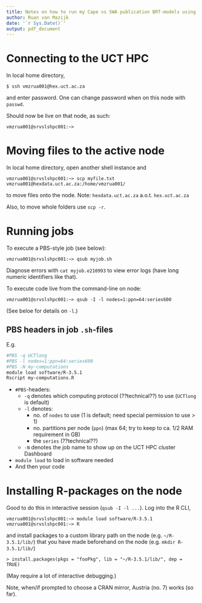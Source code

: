 ```yaml
---
title: Notes on how to run my Cape vs SWA publication BRT-models using UCT's HPC
author: Ruan van Mazijk
date: '`r Sys.Date()`'
output: pdf_document
---
```


# Connecting to the UCT HPC

In local home directory,

```
$ ssh vmzrua001@hex.uct.ac.za
```

and enter password. One can change password when on this node with `passwd`.

Should now be live on that node, as such:

```
vmzrua001@srvslshpc001:~> 
```

# Moving files to the active node

In local home directory, open another shell instance and

```
vmzrua001@srvslshpc001:~> scp myfile.txt vmzrua001@hexdata.uct.ac.za:/home/vmzrua001/
```

to move files onto the node. Note: `hexdata.uct.ac.za` a.o.t. `hex.uct.ac.za`

Also, to move whole folders use `scp -r`.

# Running jobs

To execute a PBS-style job (see below):

```
vmzrua001@srvslshpc001:~> qsub myjob.sh
```

Diagnose errors with `cat myjob.e210993` to view error logs (have long numeric identifiers like that).

To execute code live from the command-line on node:

```
vmzrua001@srvslshpc001:~> qsub -I -l nodes=1:ppn=64:series600
```

(See beloe for details on `-l`.)

## PBS headers in job `.sh`-files

E.g.

```sh
#PBS -q UCTlong
#PBS -l nodes=1:ppn=64:series600
#PBS -N my-computations
module load software/R-3.5.1
Rscript my-computations.R
```

- `#PBS`-headers:
  - `-q` denotes which computing protocol (??technical??) to use (`UCTlong` is default)
  - `-l` denotes:
    - no. of `nodes` to use (1 is default; need special permission to use > 1)
    - no. partitions per node (`ppn`) (max 64; try to keep to ca. 1/2 RAM requirement in GB)
    - the `series` (??technical??)
  - `-N` denotes the job name to show up on the UCT HPC cluster Dashboard
- `module load` to load in software needed
- And then your code

# Installing R-packages on the node

Good to do this in interactive session (`qsub -I -l ...`). Log into the R CLI,

```
vmzrua001@srvslshpc001:~> module load software/R-3.5.1
vmzrua001@srvslshpc001:~> R
```

and install packages to a custom library path on the node (e.g. `~/R-3.5.1/lib/`) that you have made beforehand on the node (e.g. `mkdir R-3.5.1/lib/`)

```
> install.packages(pkgs = "fooPkg", lib = "~/R-3.5.1/lib/", dep = TRUE)
```

(May require a lot of interactive debugging.)

Note, when/if prompted to choose a CRAN mirror, Austria (no. 7) works (so far).
